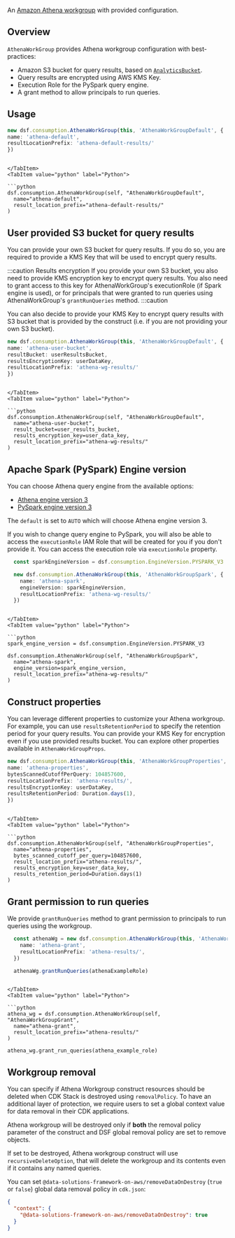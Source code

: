 [//]: # (This file is generated, do not modify directly, update the README.md in framework/src/consumption)

An [Amazon Athena workgroup](https://docs.aws.amazon.com/athena/latest/ug/manage-queries-control-costs-with-workgroups.html) with provided configuration.

## Overview

`AthenaWorkGroup` provides Athena workgroup configuration with best-practices:
- Amazon S3 bucket for query results, based on [`AnalyticsBucket`](https://awslabs.github.io/data-solutions-framework-on-aws/docs/constructs/library/Storage/analytics-bucket).
- Query results are encrypted using AWS KMS Key.
- Execution Role for the PySpark query engine.
- A grant method to allow principals to run queries.

## Usage

<Tabs>
  <TabItem value="typescript" label="TypeScript" default>

  ```typescript
new dsf.consumption.AthenaWorkGroup(this, 'AthenaWorkGroupDefault', {
  name: 'athena-default',
  resultLocationPrefix: 'athena-default-results/'
})
  ```
  
  ```mdx-code-block
  
  </TabItem>
  <TabItem value="python" label="Python">

  ```python
dsf.consumption.AthenaWorkGroup(self, "AthenaWorkGroupDefault",
    name="athena-default",
    result_location_prefix="athena-default-results/"
)
  ```

  </TabItem>
</Tabs>

## User provided S3 bucket for query results

You can provide your own S3 bucket for query results. If you do so, you are required to provide a KMS Key that will be used to encrypt query results.

:::caution Results encryption
If you provide your own S3 bucket, you also need to provide KMS encryption key to encrypt query results. You also need to 
grant access to this key for AthenaWorkGroup's executionRole (if Spark engine is used), or for principals that were granted to run
queries using AthenaWorkGroup's `grantRunQueries` method.
:::caution

You can also decide to provide your KMS Key to encrypt query results with S3 bucket that is provided by the construct (i.e. if you are not providing your own S3 bucket).

<Tabs>
  <TabItem value="typescript" label="TypeScript" default>

  ```typescript
new dsf.consumption.AthenaWorkGroup(this, 'AthenaWorkGroupDefault', {
  name: 'athena-user-bucket',
  resultBucket: userResultsBucket,
  resultsEncryptionKey: userDataKey,
  resultLocationPrefix: 'athena-wg-results/'
})
  ```
  
  ```mdx-code-block
  
  </TabItem>
  <TabItem value="python" label="Python">

  ```python
dsf.consumption.AthenaWorkGroup(self, "AthenaWorkGroupDefault",
    name="athena-user-bucket",
    result_bucket=user_results_bucket,
    results_encryption_key=user_data_key,
    result_location_prefix="athena-wg-results/"
)
  ```

  </TabItem>
</Tabs>

## Apache Spark (PySpark) Engine version

You can choose Athena query engine from the available options:
- [Athena engine version 3](https://docs.aws.amazon.com/athena/latest/ug/engine-versions-reference-0003.html)
- [PySpark engine version 3](https://docs.aws.amazon.com/athena/latest/ug/notebooks-spark.html)

The `default` is set to `AUTO` which will choose Athena engine version 3. 

If you wish to change query engine to PySpark, you will also be able to access the `executionRole` IAM Role that will be created for you if you don't provide it. 
You can access the execution role via `executionRole` property.

<Tabs>
  <TabItem value="typescript" label="TypeScript" default>

  ```typescript
    const sparkEngineVersion = dsf.consumption.EngineVersion.PYSPARK_V3

    new dsf.consumption.AthenaWorkGroup(this, 'AthenaWorkGroupSpark', {
      name: 'athena-spark',
      engineVersion: sparkEngineVersion,
      resultLocationPrefix: 'athena-wg-results/'
    })
  ```
  
  ```mdx-code-block
  
  </TabItem>
  <TabItem value="python" label="Python">

  ```python
spark_engine_version = dsf.consumption.EngineVersion.PYSPARK_V3

dsf.consumption.AthenaWorkGroup(self, "AthenaWorkGroupSpark",
    name="athena-spark",
    engine_version=spark_engine_version,
    result_location_prefix="athena-wg-results/"
)
  ```

  </TabItem>
</Tabs>

## Construct properties

You can leverage different properties to customize your Athena workgroup. For example, you can use `resultsRetentionPeriod` to specify the retention period for your query results. You can provide your KMS Key for encryption even if you use provided results bucket. You can explore other properties available in `AthenaWorkGroupProps`.

<Tabs>
  <TabItem value="typescript" label="TypeScript" default>

  ```typescript
new dsf.consumption.AthenaWorkGroup(this, 'AthenaWorkGroupProperties', {
  name: 'athena-properties',
  bytesScannedCutoffPerQuery: 104857600,
  resultLocationPrefix: 'athena-results/',
  resultsEncryptionKey: userDataKey,
  resultsRetentionPeriod: Duration.days(1),
})
  ```
  
  ```mdx-code-block
  
  </TabItem>
  <TabItem value="python" label="Python">

  ```python
dsf.consumption.AthenaWorkGroup(self, "AthenaWorkGroupProperties",
    name="athena-properties",
    bytes_scanned_cutoff_per_query=104857600,
    result_location_prefix="athena-results/",
    results_encryption_key=user_data_key,
    results_retention_period=Duration.days(1)
)
  ```

  </TabItem>
</Tabs>

## Grant permission to run queries

We provide `grantRunQueries` method to grant permission to principals to run queries using the workgroup.

<Tabs>
  <TabItem value="typescript" label="TypeScript" default>

  ```typescript
    const athenaWg = new dsf.consumption.AthenaWorkGroup(this, 'AthenaWorkGroupGrant', {
      name: 'athena-grant',
      resultLocationPrefix: 'athena-results/',
    })

    athenaWg.grantRunQueries(athenaExampleRole)
  ```
  
  ```mdx-code-block
  
  </TabItem>
  <TabItem value="python" label="Python">

  ```python
athena_wg = dsf.consumption.AthenaWorkGroup(self, "AthenaWorkGroupGrant",
    name="athena-grant",
    result_location_prefix="athena-results/"
)

athena_wg.grant_run_queries(athena_example_role)
  ```

  </TabItem>
</Tabs>


## Workgroup removal

You can specify if Athena Workgroup construct resources should be deleted when CDK Stack is destroyed using `removalPolicy`. To have an additional layer of protection, we require users to set a global context value for data removal in their CDK applications.

Athena workgroup will be destroyed only if **both** the removal policy parameter of the construct and DSF global removal policy are set to remove objects.

If set to be destroyed, Athena workgroup construct will use `recursiveDeleteOption`, that will delete the workgroup and its contents even if it contains any named queries.

You can set `@data-solutions-framework-on-aws/removeDataOnDestroy` (`true` or `false`) global data removal policy in `cdk.json`:

```json title="cdk.json"
{
  "context": {
    "@data-solutions-framework-on-aws/removeDataOnDestroy": true
  }
}
```
